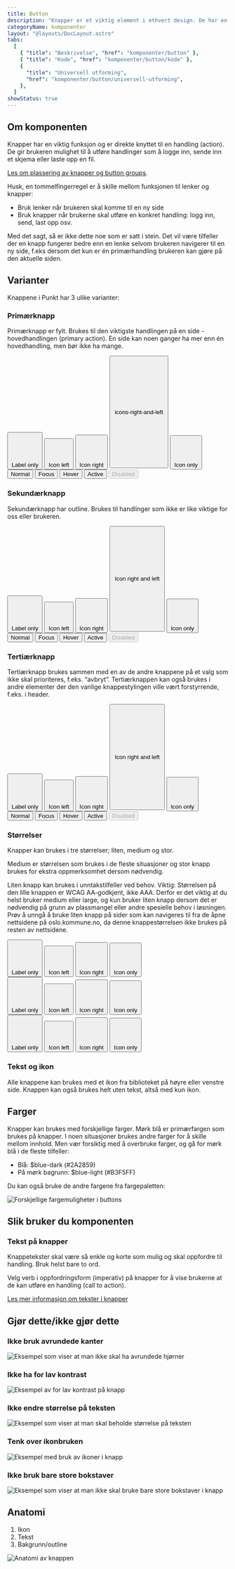 ```yaml
---
title: Button
description: "Knapper er et viktig element i ethvert design. De har en viktig funksjon og er direkte knyttet til en handling (action)."
categoryName: komponenter
layout: "@layouts/DocLayout.astro"
tabs:
  [
    { "title": "Beskrivelse", "href": "komponenter/button" },
    { "title": "Kode", "href": "komponenter/button/kode" },
    {
      "title": "Universell utforming",
      "href": "komponenter/button/universell-utforming",
    },
  ]
showStatus: true
---
```



## Om komponenten

Knapper har en viktig funksjon og er direkte knyttet til en handling (action). De gir brukeren mulighet til å utføre handlinger som å logge inn, sende inn et skjema eller laste opp en fil.

[Les om plassering av knapper og button groups](/maler-og-monstre/button-groups/).

Husk, en tommelfingerregel er å skille mellom funksjonen til lenker og knapper:

- Bruk lenker når brukeren skal komme til en ny side
- Bruk knapper når brukerne skal utføre en konkret handling: logg inn, send, last opp osv.

Med det sagt, så er ikke dette noe som er satt i stein. Det vil være tilfeller der en knapp fungerer bedre enn en lenke selvom brukeren navigerer til en ny side, f.eks dersom det kun er én primærhandling brukeren kan gjøre på den aktuelle siden.

## Varianter

Knappene i Punkt har 3 ulike varianter:

### Primærknapp

Primærknapp er fylt. Brukes til den viktigste handlingen på en side - hovedhandlingen (primary action). En side kan noen ganger ha mer enn én hovedhandling, men bør ikke ha mange.

<CodeExample client:load toggle-mode>
  <button class="pkt-btn pkt-btn--label-only">
    <span class="pkt-icon pkt-btn__icon">
      <svg viewBox="0 0 32 32">
        <use href="#user"></use>
      </svg>
    </span>
    <span class="pkt-btn__text">Label only</span>
  </button>
  <button class="pkt-btn pkt-btn--icon-left">
    <span class="pkt-icon pkt-btn__icon">
      <svg viewBox="0 0 32 32">
        <use href="#user"></use>
      </svg>
    </span>
    <span class="pkt-btn__text">Icon left</span>
  </button>
  <button class="pkt-btn pkt-btn--icon-right">
    <span class="pkt-icon pkt-btn__icon">
      <svg viewBox="0 0 32 32">
        <use href="#user"></use>
      </svg>
    </span>
    <span class="pkt-btn__text">Icon right</span>
  </button>
  <button class="pkt-btn pkt-btn--icons-right-and-left">
    <span class="pkt-icon pkt-btn__icon">
      <svg viewBox="0 0 32 32">
        <use href="#user"></use>
      </svg>
    </span>
    <span class="pkt-btn__text">icons-right-and-left</span>
    <span class="pkt-icon pkt-btn__icon">
      <svg viewBox="0 0 32 32">
        <use href="#user"></use>
      </svg>
    </span>
  </button>
  <button class="pkt-btn pkt-btn--icon-only">
    <span class="pkt-icon pkt-btn__icon">
      <svg viewBox="0 0 32 32">
        <use href="#user"></use>
      </svg>
    </span>
    <span class="pkt-btn__text">Icon only</span>
  </button>
  <br />
  <button class="pkt-btn">Normal</button>
  <button class="pkt-btn pkt-btn--focus">Focus</button>
  <button class="pkt-btn pkt-btn--hover">Hover</button>
  <button class="pkt-btn pkt-btn--active">Active</button>
  <button class="pkt-btn" disabled="">
    Disabled
  </button>
</CodeExample>

### Sekundærknapp

Sekundærknapp har outline. Brukes til handlinger som ikke er like viktige for oss eller brukeren.

<CodeExample client:load toggle-mode>
  <button class="pkt-btn pkt-btn--secondary pkt-btn--label-only">
    <span class="pkt-icon pkt-btn__icon">
      <svg viewBox="0 0 32 32">
        <use href="#user"></use>
      </svg>
    </span>
    <span class="pkt-btn__text">Label only</span>
  </button>
  <button class="pkt-btn pkt-btn--secondary pkt-btn--icon-left">
    <span class="pkt-icon pkt-btn__icon">
      <svg viewBox="0 0 32 32">
        <use href="#user"></use>
      </svg>
    </span>
    <span class="pkt-btn__text">Icon left</span>
  </button>
  <button class="pkt-btn pkt-btn--secondary pkt-btn--icon-right">
    <span class="pkt-icon pkt-btn__icon">
      <svg viewBox="0 0 32 32">
        <use href="#user"></use>
      </svg>
    </span>
    <span class="pkt-btn__text">Icon right</span>
  </button>
  <button class="pkt-btn pkt-btn--secondary pkt-btn--icons-right-and-left">
    <span class="pkt-icon pkt-btn__icon">
      <svg viewBox="0 0 32 32">
        <use href="#user"></use>
      </svg>
    </span>
    <span class="pkt-btn__text">Icon right and left</span>
    <span class="pkt-icon pkt-btn__icon">
      <svg viewBox="0 0 32 32">
        <use href="#user"></use>
      </svg>
    </span>
  </button>
  <button class="pkt-btn pkt-btn--secondary pkt-btn--icon-only">
    <span class="pkt-icon pkt-btn__icon">
      <svg viewBox="0 0 32 32">
        <use href="#user"></use>
      </svg>
    </span>
    <span class="pkt-btn__text">Icon only</span>
  </button>
  <br />
  <button class="pkt-btn pkt-btn--secondary">Normal</button>
  <button class="pkt-btn pkt-btn--secondary pkt-btn--focus">Focus</button>
  <button class="pkt-btn pkt-btn--secondary pkt-btn--hover">Hover</button>
  <button class="pkt-btn pkt-btn--secondary pkt-btn--active">Active</button>
  <button class="pkt-btn pkt-btn--secondary" disabled="">
    Disabled
  </button>
</CodeExample>

### Tertiærknapp

Tertiærknapp brukes sammen med en av de andre knappene på et valg som ikke skal prioriteres, f.eks. “avbryt”. Tertiærknappen kan også brukes i andre elementer der den vanlige knappestylingen ville vært forstyrrende, f.eks. i header.

<CodeExample client:load toggle-mode>
  <button class="pkt-btn pkt-btn--tertiary pkt-btn--label-only">
    <span class="pkt-icon pkt-btn__icon">
      <svg viewBox="0 0 32 32">
        <use href="#user"></use>
      </svg>
    </span>
    <span class="pkt-btn__text">Label only</span>
  </button>
  <button class="pkt-btn pkt-btn--tertiary pkt-btn--icon-left">
    <span class="pkt-icon pkt-btn__icon">
      <svg viewBox="0 0 32 32">
        <use href="#user"></use>
      </svg>
    </span>
    <span class="pkt-btn__text">Icon left</span>
  </button>
  <button class="pkt-btn pkt-btn--tertiary pkt-btn--icon-right">
    <span class="pkt-icon pkt-btn__icon">
      <svg viewBox="0 0 32 32">
        <use href="#user"></use>
      </svg>
    </span>
    <span class="pkt-btn__text">Icon right</span>
  </button>
  <button class="pkt-btn pkt-btn--tertiary pkt-btn--icons-right-and-left">
    <span class="pkt-icon pkt-btn__icon">
      <svg viewBox="0 0 32 32">
        <use href="#user"></use>
      </svg>
    </span>
    <span class="pkt-btn__text">Icon right and left</span>
    <span class="pkt-icon pkt-btn__icon">
      <svg viewBox="0 0 32 32">
        <use href="#user"></use>
      </svg>
    </span>
  </button>
  <button class="pkt-btn pkt-btn--tertiary pkt-btn--icon-only">
    <span class="pkt-icon pkt-btn__icon">
      <svg viewBox="0 0 32 32">
        <use href="#user"></use>
      </svg>
    </span>
    <span class="pkt-btn__text">Icon only</span>
  </button>
  <br />
  <button class="pkt-btn pkt-btn--tertiary">Normal</button>
  <button class="pkt-btn pkt-btn--tertiary pkt-btn--focus">Focus</button>
  <button class="pkt-btn pkt-btn--tertiary pkt-btn--hover">Hover</button>
  <button class="pkt-btn pkt-btn--tertiary pkt-btn--active">Active</button>
  <button class="pkt-btn pkt-btn--tertiary" disabled="">
    Disabled
  </button>
</CodeExample>

### Størrelser

Knapper kan brukes i tre størrelser; liten, medium og stor.

Medium er størrelsen som brukes i de fleste situasjoner og stor knapp brukes for ekstra oppmerksomhet dersom nødvendig.

Liten knapp kan brukes i unntakstilfeller ved behov. Viktig: Størrelsen på den lille knappen er WCAG AA-godkjent, ikke AAA. Derfor er det viktig at du helst bruker medium eller large, og kun bruker liten knapp dersom det er nødvendig på grunn av plassmangel eller andre spesielle behov i løsningen. Prøv å unngå å bruke liten knapp på sider som kan navigeres til fra de åpne nettsidene på oslo.kommune.no, da denne knappestørrelsen ikke brukes på resten av nettsidene.

<CodeExample client:load toggle-mode>
<button class="pkt-btn pkt-btn--label-only pkt-btn--small">
    <span class="pkt-icon pkt-btn__icon">
      <svg viewBox="0 0 32 32">
        <use href="#user"></use>
      </svg>
    </span>
  <span class="pkt-btn__text">Label only</span>
</button>
<button class="pkt-btn pkt-btn--small pkt-btn--icon-left">
    <span class="pkt-icon pkt-btn__icon">
      <svg viewBox="0 0 32 32">
        <use href="#user"></use>
      </svg>
    </span>
  <span class="pkt-btn__text">Icon left</span>
</button>
<button class="pkt-btn pkt-btn--small pkt-btn--icon-right">
    <span class="pkt-icon pkt-btn__icon">
      <svg viewBox="0 0 32 32">
        <use href="#user"></use>
      </svg>
    </span>
  <span class="pkt-btn__text">Icon right</span>
</button>
<button class="pkt-btn pkt-btn--small pkt-btn--icon-only">
    <span class="pkt-icon pkt-btn__icon">
      <svg viewBox="0 0 32 32">
        <use href="#user"></use>
      </svg>
    </span>
  <span class="pkt-btn__text">Icon only</span>
</button>
<br/>
<button class="pkt-btn pkt-btn--label-only">
    <span class="pkt-icon pkt-btn__icon">
      <svg viewBox="0 0 32 32">
        <use href="#user"></use>
      </svg>
    </span>
  <span class="pkt-btn__text">Label only</span>
</button>
<button class="pkt-btn pkt-btn--icon-left">
    <span class="pkt-icon pkt-btn__icon">
      <svg viewBox="0 0 32 32">
        <use href="#user"></use>
      </svg>
    </span>
  <span class="pkt-btn__text">Icon left</span>
</button>
<button class="pkt-btn pkt-btn--icon-right">
    <span class="pkt-icon pkt-btn__icon">
      <svg viewBox="0 0 32 32">
        <use href="#user"></use>
      </svg>
    </span>
  <span class="pkt-btn__text">Icon right</span>
</button>
<button class="pkt-btn pkt-btn--icon-only">
    <span class="pkt-icon pkt-btn__icon">
      <svg viewBox="0 0 32 32">
        <use href="#user"></use>
      </svg>
    </span>
  <span class="pkt-btn__text">Icon only</span>
</button>
<br/>
<button class="pkt-btn pkt-btn--label-only pkt-btn--large">
    <span class="pkt-icon pkt-btn__icon">
      <svg viewBox="0 0 32 32">
        <use href="#user"></use>
      </svg>
    </span>
  <span class="pkt-btn__text">Label only</span>
</button>
<button class="pkt-btn pkt-btn--large pkt-btn--icon-left">
    <span class="pkt-icon pkt-btn__icon">
      <svg viewBox="0 0 32 32">
        <use href="#user"></use>
      </svg>
    </span>
  <span class="pkt-btn__text">Icon left</span>
</button>
<button class="pkt-btn pkt-btn--large pkt-btn--icon-right">
    <span class="pkt-icon pkt-btn__icon">
      <svg viewBox="0 0 32 32">
        <use href="#user"></use>
      </svg>
    </span>
  <span class="pkt-btn__text">Icon right</span>
</button>
<button class="pkt-btn pkt-btn--large pkt-btn--icon-only">
    <span class="pkt-icon pkt-btn__icon">
      <svg viewBox="0 0 32 32">
        <use href="#user"></use>
      </svg>
    </span>
  <span class="pkt-btn__text">Icon only</span>
</button>

</CodeExample>

### Tekst og ikon

Alle knappene kan brukes med et ikon fra biblioteket på høyre eller venstre side. Knappen kan også brukes helt uten tekst, altså med kun ikon.

## Farger

Knapper kan brukes med forskjellige farger. Mørk blå er primærfargen som brukes på knapper. I noen situasjoner brukes andre farger for å skille mellom innhold. Men vær forsiktig med å overbruke farger, og gå for mørk blå i de fleste tilfeller:

- Blå: $blue-dark (#2A2859)
- På mørk bagrunn: $blue-light (#B3F5FF)

Du kan også bruke de andre fargene fra fargepaletten:

<ImageWrapper>
  <img
    src="/assets/komponenter/button/buttons-farger.svg"
    alt="Forskjellige fargemuligheter i buttons"
    aria-hidden="true"
  />
</ImageWrapper>

## Slik bruker du komponenten

### Tekst på knapper

Knappetekster skal være så enkle og korte som mulig og skal oppfordre til handling. Bruk helst bare to ord.

Velg verb i oppfordringsform (imperativ) på knapper for å vise brukerne at de kan utføre en handling (call to action).

[Les mer informasjon om tekster i knapper](https://www.ks.no/fagomrader/digitalisering/klart-sprak-i-digitale-selvbetjeningslosninger/tekst-pa-interaksjonselementer/knapper/)

## Gjør dette/ikke gjør dette

### Ikke bruk avrundede kanter

<ImageWrapper>
  <img
    src="/assets/komponenter/button/avrundede-hjørner.svg"
    alt="Eksempel som viser at man ikke skal ha avrundede hjørner"
    aria-hidden="true"
  />
</ImageWrapper>

### Ikke ha for lav kontrast

<ImageWrapper>
  <img
    src="/assets/komponenter/button/lav-kontrast.svg"
    alt="Eksempel av for lav kontrast på knapp"
    aria-hidden="true"
  />
</ImageWrapper>

### Ikke endre størrelse på teksten

<ImageWrapper>
  <img
    src="/assets/komponenter/button/størrelse-tekst.svg"
    alt="Eksempel som viser at man skal beholde størrelse på teksten"
    aria-hidden="true"
  />
</ImageWrapper>

### Tenk over ikonbruken

<ImageWrapper>
  <img
    src="/assets/komponenter/button/ikoner.svg"
    alt="Eksempel med bruk av ikoner i knapp"
    aria-hidden="true"
  />
</ImageWrapper>

### Ikke bruk bare store bokstaver

<ImageWrapper>
  <img
    src="/assets/komponenter/button/store-bokstaver.svg"
    alt="Eksempel som viser at man ikke skal bruke bare store bokstaver i knapp"
    aria-hidden="true"
  />
</ImageWrapper>

## Anatomi

1. Ikon
2. Tekst
3. Bakgrunn/outline

<ImageWrapper>
  <img
    src="/assets/komponenter/button/anatomi-2.svg"
    alt="Anatomi av knappen"
    aria-hidden="true"
  />
</ImageWrapper>
